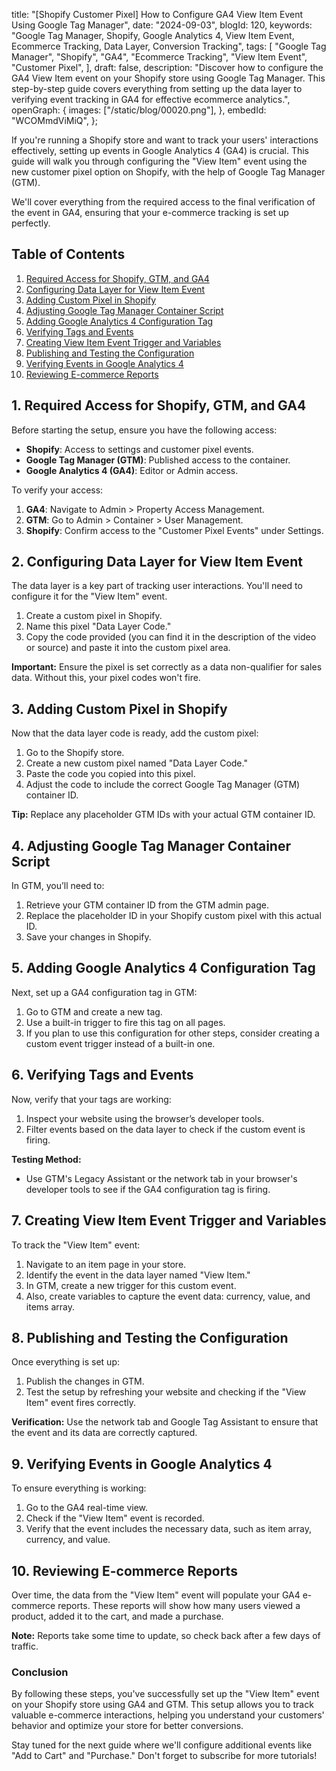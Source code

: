   title:
    "[Shopify Customer Pixel] How to Configure GA4 View Item Event Using Google Tag Manager",
  date: "2024-09-03",
  blogId: 120,
  keywords:
    "Google Tag Manager, Shopify, Google Analytics 4, View Item Event, Ecommerce Tracking, Data Layer, Conversion Tracking",
  tags: [
    "Google Tag Manager",
    "Shopify",
    "GA4",
    "Ecommerce Tracking",
    "View Item Event",
    "Customer Pixel",
  ],
  draft: false,
  description:
    "Discover how to configure the GA4 View Item event on your Shopify store using Google Tag Manager. This step-by-step guide covers everything from setting up the data layer to verifying event tracking in GA4 for effective ecommerce analytics.",
  openGraph: {
    images: ["/static/blog/00020.png"],
  },
  embedId: "WCOMmdViMiQ",
};

<BlogHeader metadata={metadata} />

If you're running a Shopify store and want to track your users' interactions effectively, setting up events in Google Analytics 4 (GA4) is crucial. This guide will walk you through configuring the "View Item" event using the new customer pixel option on Shopify, with the help of Google Tag Manager (GTM).

We'll cover everything from the required access to the final verification of the event in GA4, ensuring that your e-commerce tracking is set up perfectly.

## Table of Contents

1. [Required Access for Shopify, GTM, and GA4](#required-access-for-shopify-gtm-and-ga4)
2. [Configuring Data Layer for View Item Event](#configuring-data-layer-for-view-item-event)
3. [Adding Custom Pixel in Shopify](#adding-custom-pixel-in-shopify)
4. [Adjusting Google Tag Manager Container Script](#adjusting-google-tag-manager-container-script)
5. [Adding Google Analytics 4 Configuration Tag](#adding-google-analytics-4-configuration-tag)
6. [Verifying Tags and Events](#verifying-tags-and-events)
7. [Creating View Item Event Trigger and Variables](#creating-view-item-event-trigger-and-variables)
8. [Publishing and Testing the Configuration](#publishing-and-testing-the-configuration)
9. [Verifying Events in Google Analytics 4](#verifying-events-in-google-analytics-4)
10. [Reviewing E-commerce Reports](#reviewing-e-commerce-reports)

## 1. Required Access for Shopify, GTM, and GA4

Before starting the setup, ensure you have the following access:

- **Shopify**: Access to settings and customer pixel events.
- **Google Tag Manager (GTM)**: Published access to the container.
- **Google Analytics 4 (GA4)**: Editor or Admin access.

To verify your access:

1. **GA4**: Navigate to Admin > Property Access Management.
2. **GTM**: Go to Admin > Container > User Management.
3. **Shopify**: Confirm access to the "Customer Pixel Events" under Settings.

## 2. Configuring Data Layer for View Item Event

The data layer is a key part of tracking user interactions. You'll need to configure it for the "View Item" event.

1. Create a custom pixel in Shopify.
2. Name this pixel "Data Layer Code."
3. Copy the code provided (you can find it in the description of the video or source) and paste it into the custom pixel area.

<DataLayerCodeBlock fileName="view_item.js" />

**Important:** Ensure the pixel is set correctly as a data non-qualifier for sales data. Without this, your pixel codes won't fire.

## 3. Adding Custom Pixel in Shopify

Now that the data layer code is ready, add the custom pixel:

1. Go to the Shopify store.
2. Create a new custom pixel named "Data Layer Code."
3. Paste the code you copied into this pixel.
4. Adjust the code to include the correct Google Tag Manager (GTM) container ID.

**Tip:** Replace any placeholder GTM IDs with your actual GTM container ID.

## 4. Adjusting Google Tag Manager Container Script

In GTM, you’ll need to:

1. Retrieve your GTM container ID from the GTM admin page.
2. Replace the placeholder ID in your Shopify custom pixel with this actual ID.
3. Save your changes in Shopify.

## 5. Adding Google Analytics 4 Configuration Tag

Next, set up a GA4 configuration tag in GTM:

1. Go to GTM and create a new tag.
2. Use a built-in trigger to fire this tag on all pages.
3. If you plan to use this configuration for other steps, consider creating a custom event trigger instead of a built-in one.

## 6. Verifying Tags and Events

Now, verify that your tags are working:

1. Inspect your website using the browser’s developer tools.
2. Filter events based on the data layer to check if the custom event is firing.

**Testing Method:**

- Use GTM's Legacy Assistant or the network tab in your browser's developer tools to see if the GA4 configuration tag is firing.

## 7. Creating View Item Event Trigger and Variables

To track the "View Item" event:

1. Navigate to an item page in your store.
2. Identify the event in the data layer named "View Item."
3. In GTM, create a new trigger for this custom event.
4. Also, create variables to capture the event data: currency, value, and items array.

## 8. Publishing and Testing the Configuration

Once everything is set up:

1. Publish the changes in GTM.
2. Test the setup by refreshing your website and checking if the "View Item" event fires correctly.

**Verification:** Use the network tab and Google Tag Assistant to ensure that the event and its data are correctly captured.

## 9. Verifying Events in Google Analytics 4

To ensure everything is working:

1. Go to the GA4 real-time view.
2. Check if the "View Item" event is recorded.
3. Verify that the event includes the necessary data, such as item array, currency, and value.

## 10. Reviewing E-commerce Reports

Over time, the data from the "View Item" event will populate your GA4 e-commerce reports. These reports will show how many users viewed a product, added it to the cart, and made a purchase.

**Note:** Reports take some time to update, so check back after a few days of traffic.

### Conclusion

By following these steps, you've successfully set up the "View Item" event on your Shopify store using GA4 and GTM. This setup allows you to track valuable e-commerce interactions, helping you understand your customers' behavior and optimize your store for better conversions.

Stay tuned for the next guide where we'll configure additional events like "Add to Cart" and "Purchase." Don't forget to subscribe for more tutorials!
